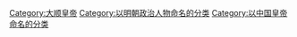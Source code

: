 [[Category:大顺皇帝|Category:大顺皇帝]]
[[Category:以明朝政治人物命名的分类|Category:以明朝政治人物命名的分类]]
[[Category:以中国皇帝命名的分类|Category:以中国皇帝命名的分类]]